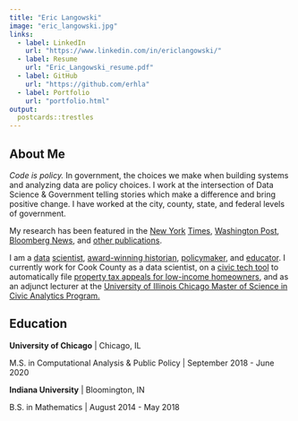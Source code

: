 ```yaml
---
title: "Eric Langowski"
image: "eric_langowski.jpg"
links:
  - label: LinkedIn
    url: "https://www.linkedin.com/in/ericlangowski/"
  - label: Resume
    url: "Eric_Langowski_resume.pdf"
  - label: GitHub
    url: "https://github.com/erhla"
  - label: Portfolio
    url: "portfolio.html"
output:
  postcards::trestles
---
```


<head>
    <!-- Global site tag (gtag.js) - Google Analytics -->
    <script async src="https://www.googletagmanager.com/gtag/js?id=UA-178459008-1"></script>
    <script>
    window.dataLayer = window.dataLayer || [];
    function gtag(){dataLayer.push(arguments);}
    gtag('js', new Date());
    gtag('config', 'UA-178459008-1');
    </script>
</head>
 
 
## About Me

*Code is policy.* In government, the choices we make when building systems and analyzing data are policy choices. I work at the intersection of Data Science & Government telling stories which make a difference and bring positive change. I have worked at the city, county, state, and federal levels of government. 

My research has been featured in the [New York](https://www.nytimes.com/2021/04/03/opinion/sunday/property-taxes-housing-assessment-inequality.html) 
[Times](https://www.nytimes.com/2020/06/11/opinion/coronavirus-cities-property-taxes.html), 
[Washington Post](https://www.washingtonpost.com/business/2021/03/12/property-tax-regressive/), 
[Bloomberg News](https://www.bloomberg.com/news/features/2021-03-09/racial-inequality-broken-property-tax-system-blocks-black-wealth-building), and 
[other publications](portfolio.html).

I am a [data](example_nationwide.html) [scientist](/cmfproperty), 
[award-winning historian](https://www.jstor.org/stable/10.2979/indimagahist.115.2.01), 
[policymaker](https://gitlab.com/users/erhlango/activity), and [educator](https://github.com/erhla/pa470spring2022). 
I currently work for Cook County as a data scientist, 
on a [civic tech tool](https://app.propertytaxproject.com) to automatically file [property tax appeals for low-income homeowners](https://illegalforeclosures.org/), 
and as an adjunct lecturer at the [University of Illinois Chicago Master of Science in Civic Analytics Program.](https://cuppa.uic.edu/academics/pa/pa-programs/master-of-science-in-civic-analytics/)

## Education

**University of Chicago** | Chicago, IL

M.S. in Computational Analysis & Public Policy | September 2018 - June 2020

**Indiana University** | Bloomington, IN

B.S. in Mathematics | August 2014 - May 2018
